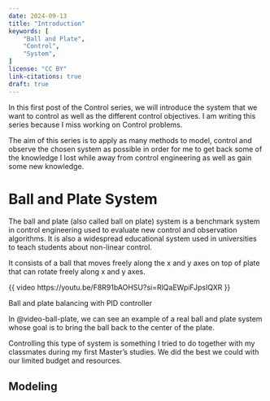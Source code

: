 ```yaml
---
date: 2024-09-13
title: "Introduction"
keywords: [
    "Ball and Plate",
    "Control",
    "System",
]
license: "CC BY"
link-citations: true
draft: true
---
```


In this first post of the Control series, we will introduce the system that we want to control as well as the different control
objectives. I am writing this series because I miss working on Control problems.

The aim of this series is to apply as many methods to model, control and observe the chosen system as possible
in order for me to get back some of the knowledge I lost while away from control engineering as well as gain
some new knowledge.

# Ball and Plate System

The ball and plate (also called ball on plate) system is a benchmark system in control engineering
used to evaluate new control and observation algorithms. It is also a widespread educational system
used in universities to teach students about non-linear control.

It consists of a ball that moves freely along the x and y axes on top of plate that can rotate freely along x and y axes.

::: {#video-ball-plate}

{{ video https://youtu.be/F8R91bAOHSU?si=RlQaEWpiFJpsIQXR }}

Ball and plate balancing with PID controller

:::

In @video-ball-plate, we can see an example of a real ball and plate system whose goal
is to bring the ball back to the center of the plate.

Controlling this type of system is something I tried to do together with my classmates during my first
Master's studies. We did the best we could with our limited budget and resources.

## Modeling
